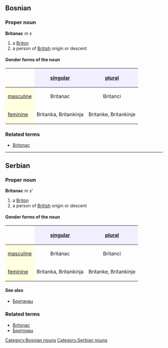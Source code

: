 ==Bosnian==
===Proper noun===
'''Britanac''' ''m s''
#a [[Briton]]
#a person of [[British]] origin or descent
====Gender forms of the noun====
{| border="1" cellpadding="4" cellspacing="0"
!
! style="background-color: #EFEFFF" align="center"|[[singular]]
! style="background-color: #EFEFFF" align="center"|[[plural]]
|-
! style="background-color: #FFFFE0" align="left"|[[masculine]]
| align="center"|Britanac
| align="center"|Britanci
|-
! style="background-color: #FFFFE0" align="left"|[[feminine]]
| align="center"|Britanka, Britankinja
| align="center"|Britanke, Britankinje
|}
===Related terms===
*[[Britonac]]
[[Category:Bosnian nouns]]
----
==Serbian==
===Proper noun===
'''Britanac''' ''m s'''
#a [[Briton]]
#a person of [[British]] origin or descent
====Gender forms of the noun====
{| border="1" cellpadding="4" cellspacing="0"
!
! style="background-color: #EFEFFF" align="center"|[[singular]]
! style="background-color: #EFEFFF" align="center"|[[plural]]
|-
! style="background-color: #FFFFE0" align="left"|[[masculine]]
| align="center"|Britanac
| align="center"|Britanci
|-
! style="background-color: #FFFFE0" align="left"|[[feminine]]
| align="center"|Britanka, Britankinja
| align="center"|Britanke, Britankinje
|}
====See also====
*[[Британац]]
===Related terms===
*[[Britonac]]
*[[Бритонац]]
[[Category:Serbian nouns]]